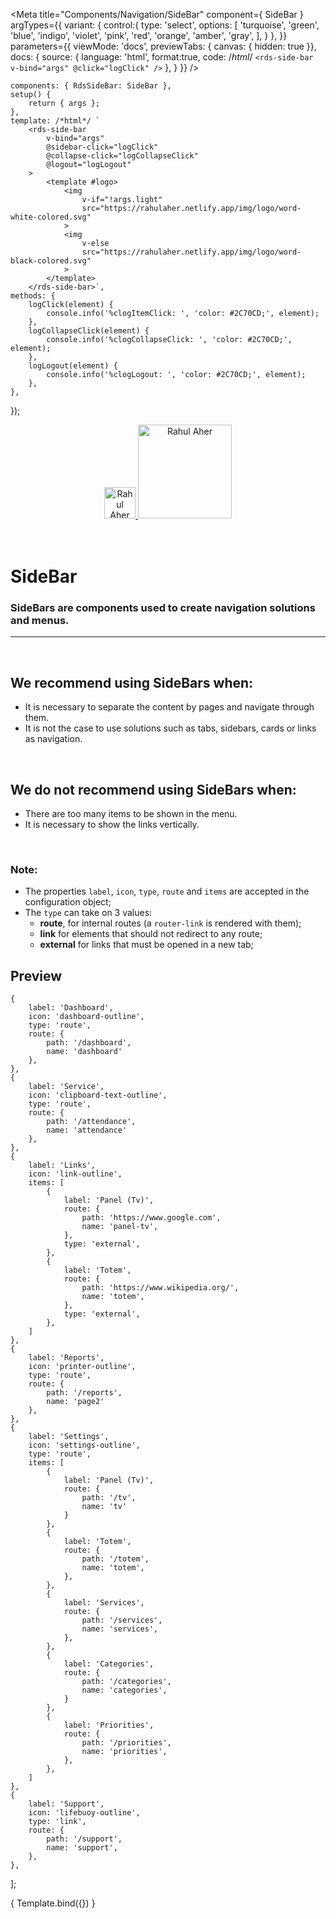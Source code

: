 
<Meta
	title="Components/Navigation/SideBar"
	component={ SideBar }
	argTypes={{
		variant: {
			control:{
				type: 'select',
				options: [
					'turquoise',
					'green',
					'blue',
					'indigo',
					'violet',
					'pink',
					'red',
					'orange',
					'amber',
					'gray',
				],
			}
		},
	}}
	parameters={{
		viewMode: 'docs',
		previewTabs: { canvas: { hidden: true }},
		docs: {
			source: {
				language: 'html',
				format:true,
				code: /*html*/
`<rds-side-bar
	v-bind="args"
	@click="logClick"
/>`
			},
		}
	}}
/>

	components: { RdsSideBar: SideBar },
	setup() {
		return { args };
	},
	template: /*html*/ `
		<rds-side-bar
			v-bind="args"
			@sidebar-click="logClick"
			@collapse-click="logCollapseClick"
			@logout="logLogout"
		>
			<template #logo>
				<img
					v-if="!args.light"
					src="https://rahulaher.netlify.app/img/logo/word-white-colored.svg"
				>
				<img
					v-else
					src="https://rahulaher.netlify.app/img/logo/word-black-colored.svg"
				>
			</template>
		</rds-side-bar>`,
	methods: {
		logClick(element) {
			console.info('%clogItemClick: ', 'color: #2C70CD;', element);
		},
		logCollapseClick(element) {
			console.info('%clogCollapseClick: ', 'color: #2C70CD;', element);
		},
		logLogout(element) {
			console.info('%clogLogout: ', 'color: #2C70CD;', element);
		},
	},
});

<div align="center" style={{display: 'flex'}}>
    <a href="https://rahulaher.netlify.app">
        <img src="https://rahulaher.netlify.app/img/logo/glyph-black-colored.svg" alt="Rahul Aher logo" width="50" />
        <img src="https://rahulaher.netlify.app/img/logo/word-black-colored.svg" alt="Rahul Aher" width="150" />
    </a>
</div>

<br />
<br />

# SideBar

### SideBars are components used to create navigation solutions and menus.
---
<br />

## We recommend using SideBars when:
- It is necessary to separate the content by pages and navigate through them.
- It is not the case to use solutions such as tabs, sidebars, cards or links as navigation.

<br />

## We do not recommend using SideBars when:
- There are too many items to be shown in the menu.
- It is necessary to show the links vertically.

<br />

### Note:
- The properties `label`, `icon`, `type`, `route` and `items` are accepted in the configuration object;
- The `type` can take on 3 values:
	- **route**, for internal routes (a `router-link` is rendered with them);
	- **link** for elements that should not redirect to any route;
	- **external** for links that must be opened in a new tab;

## Preview

	{
		label: 'Dashboard',
		icon: 'dashboard-outline',
		type: 'route',
		route: {
			path: '/dashboard',
			name: 'dashboard'
		},
	},
	{
		label: 'Service',
		icon: 'clipboard-text-outline',
		type: 'route',
		route: {
			path: '/attendance',
			name: 'attendance'
		},
	},
	{
		label: 'Links',
		icon: 'link-outline',
		items: [
			{
				label: 'Panel (Tv)',
				route: {
					path: 'https://www.google.com',
					name: 'panel-tv',
				},
				type: 'external',
			},
			{
				label: 'Totem',
				route: {
					path: 'https://www.wikipedia.org/',
					name: 'totem',
				},
				type: 'external',
			},
		]
	},
	{
		label: 'Reports',
		icon: 'printer-outline',
		type: 'route',
		route: {
			path: '/reports',
			name: 'page2'
		},
	},
	{
		label: 'Settings',
		icon: 'settings-outline',
		type: 'route',
		items: [
			{
				label: 'Panel (Tv)',
				route: {
					path: '/tv',
					name: 'tv'
				}
			},
			{
				label: 'Totem',
				route: {
					path: '/totem',
					name: 'totem',
				},
			},
			{
				label: 'Services',
				route: {
					path: '/services',
					name: 'services',
				},
			},
			{
				label: 'Categories',
				route: {
					path: '/categories',
					name: 'categories',
				}
			},
			{
				label: 'Priorities',
				route: {
					path: '/priorities',
					name: 'priorities',
				},
			},
		]
	},
	{
		label: 'Support',
		icon: 'lifebuoy-outline',
		type: 'link',
		route: {
			path: '/support',
			name: 'support',
		},
	},
];

<Canvas>
	<Story
		name="SideBar"
		args={{
			variant: 'indigo',
			items: items,
			activeItem: items[4],
			userName: 'Joana Mendes',
			userRole: 'Administrator',
			userPicture: 'https://i1.rgstatic.net/ii/profile.image/834217822924800-1575904436366_Q128/Joana-Mendes-13.jpg',
			collapsible: true,
			logoImage: 'https://rahulaher.netlify.app/img/logo/glyph-black-colored.svg',
			light: false,
		}}
	>
		{ Template.bind({}) }
	</Story>
</Canvas>

<ArgsTable story="SideBar" />
